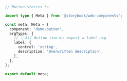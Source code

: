 ```ts
// Button.stories.ts

import type { Meta } from '@storybook/web-components';

const meta: Meta = {
  component: 'demo-button',
  argTypes: {
    // 👇 All Button stories expect a label arg
    label: {
      control: 'string',
      description: 'Overwritten description',
    },
  },
};

export default meta;
```
